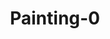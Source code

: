 ---
title: 'Painting-0'
slug: '0'
description: 'This is the first painting and why I created it.'
tags: ['identity']
cover: ./images/0.png
---